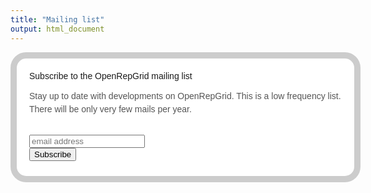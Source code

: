 ```yaml
---
title: "Mailing list"
output: html_document
---
```


<!-- Begin MailChimp Signup Form -->
<link href="//cdn-images.mailchimp.com/embedcode/slim-081711.css" rel="stylesheet" type="text/css">
<style type="text/css">
#mc_embed_signup{
background:#fff; clear:left; font:14px Helvetica,Arial,sans-serif; 
  width: 500px;
  display: block;
  margin-left: auto;
  margin-right: auto;
  border: 10px solid #ccc;
  border-radius: 25px;
  padding: 20px;
  padding-bottom: 10px;
}
/* Add your own MailChimp form style overrides in your site stylesheet or in this style block.
 We recommend moving this block and the preceding CSS link to the HEAD of your HTML file. */
 div.centre

</style>
<div id="mc_embed_signup">
<form action="//openrepgrid.us9.list-manage.com/subscribe/post?u=6e301501f8c1ac2241f7eb6c4&amp;id=6e56d4a541" method="post" id="mc-embedded-subscribe-form" name="mc-embedded-subscribe-form" class="validate" target="_blank" novalidate>
<div id="mc_embed_signup_scroll">
<label for="mce-EMAIL">Subscribe to the OpenRepGrid mailing list</label>
<p style="color: #555; line-height: 150%;">Stay up to date with developments on OpenRepGrid. 
This is a low frequency list. There will be only very few mails per year.</p><br>
<input type="email" value="" name="EMAIL" class="email" id="mce-EMAIL" placeholder="email address" required>
<br>
<!-- real people should not fill this in and expect good things - do not remove this or risk form bot signups-->
<div style="position: absolute; left: -5000px;"><input type="text" name="b_6e301501f8c1ac2241f7eb6c4_6e56d4a541" tabindex="-1" value=""></div>
<div class="clear"><input type="submit" value="Subscribe" name="subscribe" id="mc-embedded-subscribe" class="button"></div>
</div>
</form>
</div>
<!--End mc_embed_signup-->
